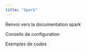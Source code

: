 ```yaml
---
title: "Spark"
---
```


Renvoi vers la documentation spark

Conseils de configuration

Exemples de codes
